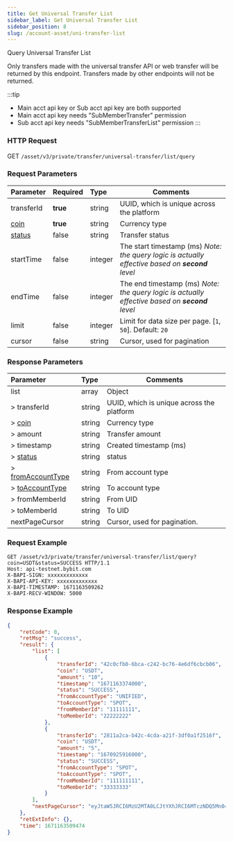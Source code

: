 ```yaml
---
title: Get Universal Transfer List
sidebar_label: Get Universal Transfer List
sidebar_position: 8
slug: /account-asset/uni-transfer-list
---
```


Query Universal Transfer List

Only transfers made with the universal transfer API or web transfer will be returned by this endpoint. Transfers made by other endpoints will not be returned.

:::tip
* Main acct api key or Sub acct api key are both supported
* Main acct api key needs "SubMemberTransfer" permission
* Sub acct api key needs "SubMemberTransferList" permission
:::

### HTTP Request
GET `/asset/v3/private/transfer/universal-transfer/list/query`

### Request Parameters
| Parameter | Required | Type | Comments|
|:----- |:-------|:-----|------ |
|transferId |<b>true</b> |string |UUID, which is unique across the platform |
|[coin](enum#coin)|<b>true</b> |string |Currency type |
|[status](enum#transferstatus) |false |string |Transfer status|
|startTime |false |integer |The start timestamp (ms) _Note: the query logic is actually effective based on **second** level_ |
|endTime |false |integer |The end timestamp (ms) _Note: the query logic is actually effective based on **second** level_  |
|limit |false |integer |Limit for data size per page. [`1`, `50`]. Default: `20`|
|cursor |false |string |Cursor, used for pagination|

### Response Parameters
| Parameter | Type | Comments|
|:----- |:-----|----- |
|list |array |Object|
|> transferId |string |UUID, which is unique across the platform |
|> [coin](enum#coin)|string |Currency type |
|> amount |string |Transfer amount |
|> timestamp |string |Created timestamp (ms)|
|> [status](enum#transferstatus)|string |status|
|> [fromAccountType](enum#accounttype)|string |From account type |
|> [toAccountType](enum#accounttype) |string |To account type |
|> fromMemberId |string |From UID |
|> toMemberId |string |To UID |
|nextPageCursor |string |Cursor, used for pagination.|

### Request Example

```http
GET /asset/v3/private/transfer/universal-transfer/list/query?coin=USDT&status=SUCCESS HTTP/1.1
Host: api-testnet.bybit.com
X-BAPI-SIGN: xxxxxxxxxxxxx
X-BAPI-API-KEY: xxxxxxxxxxxxx
X-BAPI-TIMESTAMP: 1671163509262
X-BAPI-RECV-WINDOW: 5000
```

### Response Example

```json
{
    "retCode": 0,
    "retMsg": "success",
    "result": {
        "list": [
            {
                "transferId": "42c0cfb0-6bca-c242-bc76-4e6df6cbcb06",
                "coin": "USDT",
                "amount": "10",
                "timestamp": "1671163374000",
                "status": "SUCCESS",
                "fromAccountType": "UNIFIED",
                "toAccountType": "SPOT",
                "fromMemberId": "11111111",
                "toMemberId": "22222222"
            },
            {
                "transferId": "2811a2ca-b42c-4cda-a21f-3df0a1f2516f",
                "coin": "USDT",
                "amount": "5",
                "timestamp": "1670925916000",
                "status": "SUCCESS",
                "fromAccountType": "SPOT",
                "toAccountType": "SPOT",
                "fromMemberId": "111111111",
                "toMemberId": "33333333"
            }
        ],
        "nextPageCursor": "eyJtaW5JRCI6MzU2MTA0LCJtYXhJRCI6MTczNDQ5Mn0="
    },
    "retExtInfo": {},
    "time": 1671163509474
}
```